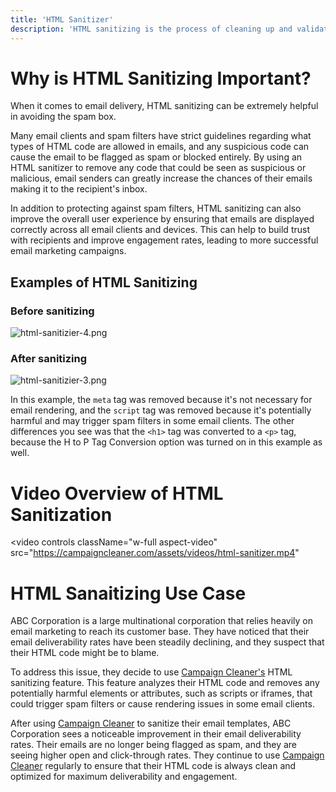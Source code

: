 ```yaml
---
title: 'HTML Sanitizer'
description: 'HTML sanitizing is the process of cleaning up and validating HTML code to remove any potentially malicious or harmful elements.'
---
```


# Why is HTML Sanitizing Important?

When it comes to email delivery, HTML sanitizing can be extremely helpful in avoiding the spam box.

Many email clients and spam filters have strict guidelines regarding what types of HTML code are allowed in emails, and any suspicious code can cause the email to be flagged as spam or blocked entirely. By using an HTML sanitizer to remove any code that could be seen as suspicious or malicious, email senders can greatly increase the chances of their emails making it to the recipient's inbox.

In addition to protecting against spam filters, HTML sanitizing can also improve the overall user experience by ensuring that emails are displayed correctly across all email clients and devices. This can help to build trust with recipients and improve engagement rates, leading to more successful email marketing campaigns.

## Examples of HTML Sanitizing

### Before sanitizing
![html-sanitizier-4.png](/images/html-sanitizer-4.png)

### After sanitizing 
![html-sanitizier-3.png](/images/html-sanitizer-3.png)

In this example, the `meta` tag was removed because it's not necessary for email rendering, and the `script` tag was removed because it's potentially harmful and may trigger spam filters in some email clients. The other differences you see was that the `<h1>` tag was converted to a `<p>` tag, because the H to P Tag Conversion option was turned on in this example as well.

# Video Overview of HTML Sanitization

<video
  controls
  className="w-full aspect-video"
  src="https://campaigncleaner.com/assets/videos/html-sanitizer.mp4"
></video>
# HTML Sanaitizing Use Case

<Note> 
ABC Corporation is a large multinational corporation that relies heavily on email marketing to reach its customer base. They have noticed that their email deliverability rates have been steadily declining, and they suspect that their HTML code might be to blame.

To address this issue, they decide to use [Campaign Cleaner's](https://campaigncleaner.com/) HTML sanitizing feature. This feature analyzes their HTML code and removes any potentially harmful elements or attributes, such as scripts or iframes, that could trigger spam filters or cause rendering issues in some email clients.
 
After using [Campaign Cleaner](https://campaigncleaner.com/) to sanitize their email templates, ABC Corporation sees a noticeable improvement in their email deliverability rates. Their emails are no longer being flagged as spam, and they are seeing higher open and click-through rates. They continue to use [Campaign Cleaner](https://campaigncleaner.com/) regularly to ensure that their HTML code is always clean and optimized for maximum deliverability and engagement.
</Note>

